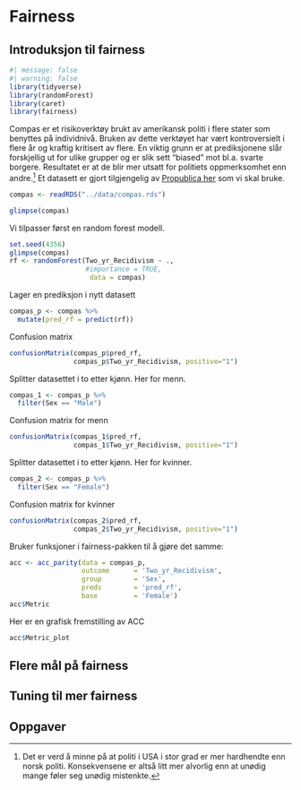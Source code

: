 # Fairness 


## Introduksjon til fairness



```r
#| message: false
#| warning: false
library(tidyverse)
library(randomForest)
library(caret)
library(fairness)
```



Compas er et risikoverktøy brukt av amerikansk politi i flere stater som benyttes på individnivå. Bruken av dette verktøyet har vært kontroversielt i flere år og kraftig kritisert av flere. En viktig grunn er at prediksjonene slår forskjellig ut for ulike grupper og er slik sett "biased" mot bl.a. svarte borgere. Resultatet er at de blir mer utsatt for politiets oppmerksomhet enn andre.^[Det er verd å minne på at politi i USA i stor grad er mer hardhendte enn norsk politi. Konsekvensene er altså litt mer alvorlig enn at unødig mange føler seg unødig mistenkte.] Et datasett er gjort tilgjengelig av [Propublica her](https://www.propublica.org/datastore/dataset/compas-recidivism-risk-score-data-and-analysis) som vi skal bruke. 



```r
compas <- readRDS("../data/compas.rds")

glimpse(compas)

```

Vi tilpasser først en random forest modell. 

```r
set.seed(4356)
glimpse(compas)
rf <- randomForest(Two_yr_Recidivism ~ .,
                   #importance = TRUE,
                    data = compas)
```


Lager en prediksjon i nytt datasett


```r
compas_p <- compas %>% 
  mutate(pred_rf = predict(rf))  
```



Confusion matrix


```r
confusionMatrix(compas_p$pred_rf,
                compas_p$Two_yr_Recidivism, positive="1")
```


Splitter datasettet i to etter kjønn. Her for menn. 

```r
compas_1 <- compas_p %>% 
  filter(Sex == "Male")
```



Confusion matrix for menn
```r
confusionMatrix(compas_1$pred_rf,
                compas_1$Two_yr_Recidivism, positive="1")
```


Splitter datasettet i to etter kjønn. Her for kvinner. 
```r
compas_2 <- compas_p %>% 
  filter(Sex == "Female")
```

Confusion matrix for kvinner

```r
confusionMatrix(compas_2$pred_rf,
                compas_2$Two_yr_Recidivism, positive="1")
```


Bruker funksjoner i fairness-pakken til å gjøre det samme: 

```r
acc <- acc_parity(data = compas_p, 
                  outcome      = 'Two_yr_Recidivism', 
                  group        = 'Sex',
                  preds        = 'pred_rf', 
                  base         = 'Female')
acc$Metric
```

Her er en grafisk fremstilling av ACC

```r
acc$Metric_plot
```




## Flere mål på fairness





## Tuning til mer fairness







## Oppgaver
